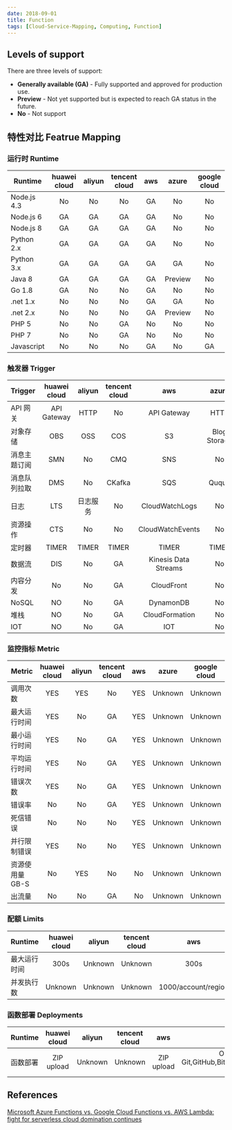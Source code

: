 ```yaml
---
date: 2018-09-01
title: Function
tags: [Cloud-Service-Mapping, Computing, Function]
---
```


## Levels of support

There are three levels of support:

- **Generally available (GA)** - Fully supported and approved for production use.
- **Preview** - Not yet supported but is expected to reach GA status in the future.
- **No** - Not support

## 特性对比 Featrue Mapping

### 运行时 Runtime

| Runtime     | huawei cloud | aliyun | tencent cloud | aws |  azure  | google cloud |
| ----------- | :----------: | :----: | :-----------: | :-: | :-----: | :----------: |
| Node.js 4.3 |      No      |   No   |      No       | GA  |   No    |      No      |
| Node.js 6   |      GA      |   GA   |      GA       | GA  |   No    |      No      |
| Node.js 8   |      GA      |   GA   |      GA       | GA  |   No    |      No      |
| Python 2.x  |      GA      |   GA   |      GA       | GA  |   No    |      No      |
| Python 3.x  |      GA      |   GA   |      GA       | GA  |   GA    |      No      |
| Java 8      |      GA      |   GA   |      GA       | GA  | Preview |      No      |
| Go 1.8      |      GA      |   No   |      No       | GA  |   No    |      No      |
| .net 1.x    |      No      |   No   |      No       | GA  |   GA    |      No      |
| .net 2.x    |      No      |   No   |      No       | GA  | Preview |      No      |
| PHP 5       |      No      |   No   |      GA       | No  |   No    |      No      |
| PHP 7       |      No      |   No   |      GA       | No  |   No    |      No      |
| Javascript  |      No      |   No   |      No       | GA  |   No    |      GA      |

### 触发器 Trigger

| Trigger      | huawei cloud |  aliyun  | tencent cloud |         aws          |    azure     | google cloud  |
| ------------ | :----------: | :------: | :-----------: | :------------------: | :----------: | :-----------: |
| API 网关     | API Gateway  |   HTTP   |      No       |     API Gateway      |     HTTP     |     HTTP      |
| 对象存储     |     OBS      |   OSS    |      COS      |          S3          | Blog Storage | Cloud Storage |
| 消息主题订阅 |     SMN      |    No    |      CMQ      |         SNS          |      No      |      No       |
| 消息队列拉取 |     DMS      |    No    |    CKafka     |         SQS          |    Quque     |      No       |
| 日志         |     LTS      | 日志服务 |      No       |    CloudWatchLogs    |      No      |      No       |
| 资源操作     |     CTS      |    No    |      No       |   CloudWatchEvents   |      No      |      No       |
| 定时器       |    TIMER     |  TIMER   |     TIMER     |        TIMER         |    TIMER     |      No       |
| 数据流       |     DIS      |    No    |      GA       | Kinesis Data Streams |      No      |      No       |
| 内容分发     |      No      |    No    |      GA       |      CloudFront      |      No      |      No       |
| NoSQL        |      NO      |    No    |      GA       |      DynamonDB       |      No      |      No       |
| 堆栈         |      NO      |    No    |      GA       |    CloudFormation    |      No      |      No       |
| IOT          |      NO      |    No    |      GA       |         IOT          |      No      |      No       |

### 监控指标 Metric

| Metric         | huawei cloud | aliyun | tencent cloud | aws |  azure  | google cloud |
| -------------- | :----------: | :----: | :-----------: | :-: | :-----: | :----------: |
| 调用次数       |     YES      |  YES   |      No       | YES | Unknown |   Unknown    |
| 最大运行时间   |     YES      |   No   |      GA       | YES | Unknown |   Unknown    |
| 最小运行时间   |     YES      |   No   |      GA       | YES | Unknown |   Unknown    |
| 平均运行时间   |     YES      |   No   |      GA       | YES | Unknown |   Unknown    |
| 错误次数       |     YES      |   No   |      GA       | YES | Unknown |   Unknown    |
| 错误率         |      No      |   No   |      GA       | YES | Unknown |   Unknown    |
| 死信错误       |      No      |   No   |      No       | YES | Unknown |   Unknown    |
| 并行限制错误   |     YES      |   No   |      No       | YES | Unknown |   Unknown    |
| 资源使用量GB-S |      No      |  YES   |      No       | No  | Unknown |   Unknown    |
| 出流量         |      No      |   No   |      GA       | No  | Unknown |   Unknown    |

### 配额 Limits

| Runtime      | huawei cloud | aliyun  | tencent cloud |         aws         |  azure  | google cloud |
| ------------ | :----------: | :-----: | :-----------: | :-----------------: | :-----: | :----------: |
| 最大运行时间 |     300s     | Unknown |    Unknown    |        300s         |  300s   |     540s     |
| 并发执行数   |   Unknown    | Unknown |    Unknown    | 1000/account/region | Unknown |   Unknown    |

### 函数部署 Deployments

| Runtime  | huawei cloud | aliyun  | tencent cloud |    aws     |                              azure                              | google cloud |
| -------- | :----------: | :-----: | :-----------: | :--------: | :-------------------------------------------------------------: | :----------: |
| 函数部署 |  ZIP upload  | Unknown |    Unknown    | ZIP upload | OneDrive,Local Git,GitHub,BitBucker,Dropbox,External REpository |   Unknown    |

## References

[Microsoft Azure Functions vs. Google Cloud Functions vs. AWS Lambda: fight for serverless cloud domination continues](https://cloudacademy.com/blog/microsoft-azure-functions-vs-google-cloud-functions-fight-for-serverless-cloud-domination-continues/)
